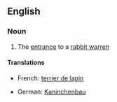 ==English==

===Noun===
{{en-noun|sg=[[rabbit]] [[hole]]}}

# The [[entrance]] to a [[rabbit warren]]

====Translations====
{{top}}
*French: [[terrier de lapin]] {{f}}
{{mid}}
*German: [[Kaninchenbau]] {{m}}
{{bottom}}